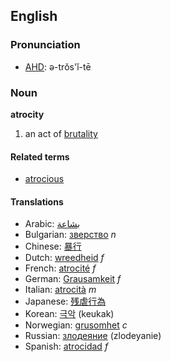 ==English==
===Pronunciation===
*[[w:AHD|AHD]]: ə-trŏs'ĭ-tē

===Noun===
'''atrocity'''

# an act of [[brutality]]

====Related terms====
*[[atrocious]]

====Translations====
*Arabic: [[بشاعة]]
*Bulgarian: [[зверство]] ''n''
*Chinese: [[暴行]]
*Dutch: [[wreedheid]] ''f''
*French: [[atrocité]] ''f''
*German: [[Grausamkeit]] ''f''
*Italian: [[atrocità]] ''m''
*Japanese: [[残虐行為]]
*Korean: [[극악]] (keukak)
*Norwegian: [[grusomhet]] ''c''
*Russian: [[злодеяние]] (zlodeyanie)
*Spanish: [[atrocidad]] ''f''